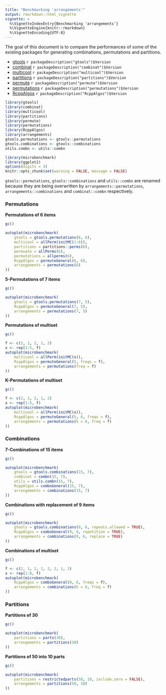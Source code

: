 ```yaml
---
title: "Benchmarking 'arrangements'"
output: rmarkdown::html_vignette
vignette: >
  %\VignetteIndexEntry{Benchmarking 'arrangements'}
  %\VignetteEngine{knitr::rmarkdown}
  %\VignetteEncoding{UTF-8}
---
```


The goal of this document is to compare the performances of some of the existing packages for generating combinations, permutations and partitions.

- [gtools](https://CRAN.R-project.org/package=gtools) 
    `r packageDescription("gtools")$Version`
- [combinat](https://CRAN.R-project.org/package=combinat) 
    `r packageDescription("combinat")$Version`
- [multicool](https://CRAN.R-project.org/package=multicool) 
    `r packageDescription("multicool")$Version`
- [partitions](https://CRAN.R-project.org/package=partitions)
    `r packageDescription("partitions")$Version`
- [permute](https://CRAN.R-project.org/package=permute)
    `r packageDescription("permute")$Version`
- [permutations](https://CRAN.R-project.org/package=permutations)
    `r packageDescription("permutations")$Version`
- [RcppAlgos](https://CRAN.R-project.org/package=RcppAlgos)
    `r packageDescription("RcppAlgos")$Version`

```r
library(gtools)
library(combinat)
library(multicool)
library(partitions)
library(permute)
library(permutations)
library(RcppAlgos)
library(arrangements)
gtools.permutations <- gtools::permutations
gtools.combinations <- gtools::combinations
utils.combn <- utils::combn
```

```r
library(microbenchmark)
library(ggplot2)
options(digits = 3)
knitr::opts_chunk$set(warning = FALSE, message = FALSE)
```

`gtools::permutations`, `gtools::combinations` and `utils::combn` are renamed because they are
being overwritten by `arrangements::permutations`, `arrangements::combinations` and `combinat::combn` respectively.

### Permutations

**Permutations of 6 items**

```r
gc()
```

```r
autoplot(microbenchmark(
    gtools = gtools.permutations(6, 6),
    multicool = allPerm(initMC(1:6)),
    partitions = partitions::perms(6),
    permuate = allPerms(6),
    permutations = allperms(6),
    RcppAlgos = permuteGeneral(6, 6),
    arrangements = permutations(6)
))
```

**5-Permutations of 7 items**

```r
gc()
```

```r
autoplot(microbenchmark(
    gtools = gtools.permutations(7, 5),
    RcppAlgos = permuteGeneral(7, 5),
    arrangements = permutations(7, 5)
))
```

**Permutations of multiset**

```r
gc()
```

```r
f <- c(2, 1, 2, 1, 2)
x <- rep(1:5, f)
autoplot(microbenchmark(
    multicool = allPerm(initMC(x)),
    RcppAlgos = permuteGeneral(5, freqs = f),
    arrangements = permutations(freq = f)
))
```

**K-Permutations of multiset**

```r
gc()
```

```r
f <- c(2, 1, 2, 1, 2)
x <- rep(1:5, f)
autoplot(microbenchmark(
    multicool = allPerm(initMC(x)),
    RcppAlgos = permuteGeneral(5, 6, freqs = f),
    arrangements = permutations(k = 6, freq = f)
))
```

### Combinations

**7-Combinations of 15 items**

```r
gc()
```

```r
autoplot(microbenchmark(
    gtools = gtools.combinations(15, 7),
    combinat = combn(15, 7),
    utils = utils.combn(15, 7),
    RcppAlgos = comboGeneral(15, 7),
    arrangements = combinations(15, 7)
))
```

**Combinations with replacement of 9 items**

```r
gc()
```

```r
autoplot(microbenchmark(
    gtools = gtools.combinations(9, 6, repeats.allowed = TRUE),
    RcppAlgos = comboGeneral(9, 6, repetition = TRUE),
    arrangements = combinations(9, 6, replace = TRUE)
))
```

**Combinations of multiset**

```r
gc()
```

```r
f <- c(2, 1, 2, 1, 2, 2, 1, 2)
x <- rep(1:8, f)
autoplot(microbenchmark(
    RcppAlgos = comboGeneral(8, 6, freqs = f),
    arrangements = combinations(k = 6, freq = f)
))
```

### Partitions


**Partitions of 30**

```r
gc()
```

```r
autoplot(microbenchmark(
    partitions = parts(30),
    arrangements = partitions(30)
))
```

**Partitions of 50 into 10 parts**

```r
gc()
```

```r
autoplot(microbenchmark(
    partitions = restrictedparts(50, 10, include.zero = FALSE),
    arrangements = partitions(50, 10)
))
```
